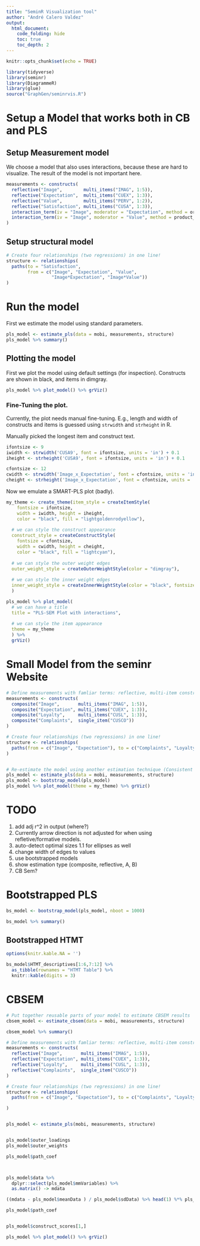 ```yaml
---
title: "SeminR Visualization tool"
author: "André Calero Valdez"
output: 
  html_document:
    code_folding: hide
    toc: true
    toc_depth: 2
---
```


```r
knitr::opts_chunk$set(echo = TRUE)

library(tidyverse)
library(seminr)
library(DiagrammeR)
library(glue)
source("GraphGen/seminrvis.R")

```


# Setup a Model that works both in CB and PLS

## Setup Measurement model 

We choose a model that also uses interactions, because these are hard to visualize. The result of the model is not important here.

```r
measurements <- constructs(
  reflective("Image",        multi_items("IMAG", 1:5)),
  reflective("Expectation",  multi_items("CUEX", 1:3)),
  reflective("Value",        multi_items("PERV", 1:2)),
  reflective("Satisfaction", multi_items("CUSA", 1:3)),
  interaction_term(iv = "Image", moderator = "Expectation", method = orthogonal),
  interaction_term(iv = "Image", moderator = "Value", method = product_indicator)
)

```

## Setup structural model


```r
# Create four relationships (two regressions) in one line!
structure <- relationships(
  paths(to = "Satisfaction",
        from = c("Image", "Expectation", "Value",
                 "Image*Expectation", "Image*Value"))
)
```


# Run the model

First we estimate the model using standard parameters.

```r
pls_model <- estimate_pls(data = mobi, measurements, structure)
pls_model %>% summary()
```

## Plotting the model

First we plot the model using default settings (for inspection).
Constructs are shown in black, and items in dimgray.


```r
pls_model %>% plot_model() %>% grViz()
```


### Fine-Tuning the plot.

Currently, the plot needs manual fine-tuning.
E.g., length and width of constructs and items is guessed using `strwidth` and `strheight` in R.

Manually picked the longest item and construct text. 

```r
ifontsize <- 9
iwidth <- strwidth('CUSA9', font = ifontsize, units = 'in') + 0.1
iheight <- strheight('CUSA9', font = ifontsize, units = 'in') + 0.1

cfontsize <- 12
cwidth <- strwidth('Image_x_Expectation', font = cfontsize, units = 'in') + 0.3
cheight <- strheight('Image_x_Expectation', font = cfontsize, units = 'in') + 0.3
```

Now we emulate a SMART-PLS plot (badly).

```r

my_theme <- create_theme(item_style = createItemStyle(
    fontsize = ifontsize, 
    width = iwidth, height = iheight, 
    color = "black", fill = "lightgoldenrodyellow"),
  
  # we can style the construct appearance
  construct_style = createConstructStyle(
    fontsize = cfontsize, 
    width = cwidth, height = cheight, 
    color = "black", fill = "lightcyan"),
  
  # we can style the outer weight edges
  outer_weight_style = createOuterWeightStyle(color = "dimgray"),
  
  # we can style the inner weight edges
  inner_weight_style = createInnerWeightStyle(color = "black", fontsize = 12)
  )

pls_model %>% plot_model(
  # we can have a title
  title = "PLS-SEM Plot with interactions",
  
  # we can style the item appearance
  theme = my_theme  
  ) %>% 
  grViz()
```


# Small Model from the seminr Website

```r
# Define measurements with famliar terms: reflective, multi-item constructs, etc.
measurements <- constructs(
  composite("Image",       multi_items("IMAG", 1:5)),
  composite("Expectation", multi_items("CUEX", 1:3)),
  composite("Loyalty",     multi_items("CUSL", 1:3)),
  composite("Complaints",  single_item("CUSCO"))
)

# Create four relationships (two regressions) in one line!
structure <- relationships(
  paths(from = c("Image", "Expectation"), to = c("Complaints", "Loyalty"))
)


# Re-estimate the model using another estimation technique (Consistent PLS)
pls_model <- estimate_pls(data = mobi, measurements, structure)
pls_model <- bootstrap_model(pls_model)
pls_model %>% plot_model(theme = my_theme) %>% grViz()
```


# TODO

1. add adj r^2 in output (where?)
1. Currently arrow direction is not adjusted for when using refletive/formative models.
1. auto-detect optimal sizes
1.1 for ellipses as well
1. change width of edges to values
1. use bootstrapped models
2. show estimation type (composite, reflective, A, B)
3. CB Sem?

# Bootstrapped PLS

```r
bs_model <- bootstrap_model(pls_model, nboot = 1000) 

bs_model %>% summary()
```


## Bootstrapped HTMT

```r
options(knitr.kable.NA = '')

bs_model$HTMT_descriptives[1:6,7:12] %>% 
  as_tibble(rownames = "HTMT Table") %>% 
  knitr::kable(digits = 3)
```


# CBSEM

```r
# Put together reusable parts of your model to estimate CBSEM results
cbsem_model <- estimate_cbsem(data = mobi, measurements, structure)

cbsem_model %>% summary()
```




```r

# Define measurements with famliar terms: reflective, multi-item constructs, etc.
measurements <- constructs(
  reflective("Image",       multi_items("IMAG", 1:5)),
  reflective("Expectation", multi_items("CUEX", 1:3)),
  reflective("Loyalty",     multi_items("CUSL", 1:3)),
  reflective("Complaints",  single_item("CUSCO"))
)

# Create four relationships (two regressions) in one line!
structure <- relationships(
  paths(from = c("Image", "Expectation"), to = c("Complaints", "Loyalty"))

)


pls_model <- estimate_pls(mobi, measurements, structure)


pls_model$outer_loadings
pls_model$outer_weights

pls_model$path_coef



pls_model$data %>% 
  dplyr::select(pls_model$mmVariables) %>% 
  as.matrix() -> mdata

((mdata - pls_model$meanData ) / pls_model$sdData) %>% head(1) %*% pls_model$outer_weights

pls_model$path_coef


pls_model$construct_scores[1,]

pls_model %>% plot_model() %>% grViz()

```


